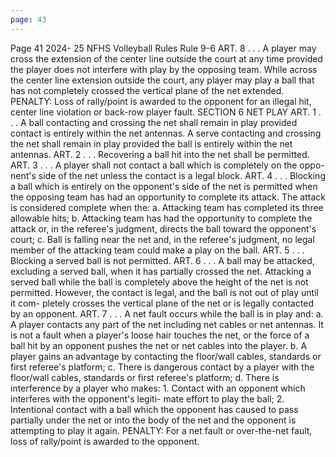 ```yaml
---
page: 43
---
```


Page 41 2024- 25 NFHS Volleyball Rules Rule 9-6 ART. 8 . . . A player may cross the extension of the center line outside the court at any time provided the player does not interfere with play by the opposing team. While across the center line extension outside the court, any player may play a ball that has not completely crossed the vertical plane of the net extended. PENALTY: Loss of rally/point is awarded to the opponent for an illegal hit, center line violation or back-row player fault. SECTION 6 NET PLAY ART. 1 . . . A ball contacting and crossing the net shall remain in play provided contact is entirely within the net antennas. A serve contacting and crossing the net shall remain in play provided the ball is entirely within the net antennas. ART. 2 . . . Recovering a ball hit into the net shall be permitted. ART. 3 . . . A player shall not contact a ball which is completely on the oppo- nent's side of the net unless the contact is a legal block. ART. 4 . . . Blocking a ball which is entirely on the opponent's side of the net is permitted when the opposing team has had an opportunity to complete its attack. The attack is considered complete when the: a. Attacking team has completed its three allowable hits; b. Attacking team has had the opportunity to complete the attack or, in the referee's judgment, directs the ball toward the opponent's court; c. Ball is falling near the net and, in the referee's judgment, no legal member of the attacking team could make a play on the ball. ART. 5 . . . Blocking a served ball is not permitted. ART. 6 . . . A ball may be attacked, excluding a served ball, when it has partially crossed the net. Attacking a served ball while the ball is completely above the height of the net is not permitted. However, the contact is legal, and the ball is not out of play until it com- pletely crosses the vertical plane of the net or is legally contacted by an opponent. ART. 7 . . . A net fault occurs while the ball is in play and: a. A player contacts any part of the net including net cables or net antennas. It is not a fault when a player's loose hair touches the net, or the force of a ball hit by an opponent pushes the net or net cables into the player. b. A player gains an advantage by contacting the floor/wall cables, standards or first referee's platform; c. There is dangerous contact by a player with the floor/wall cables, standards or first referee's platform; d. There is interference by a player who makes: 1. Contact with an opponent which interferes with the opponent's legiti- mate effort to play the ball; 2. Intentional contact with a ball which the opponent has caused to pass partially under the net or into the body of the net and the opponent is attempting to play it again. PENALTY: For a net fault or over-the-net fault, loss of rally/point is awarded to the opponent.
